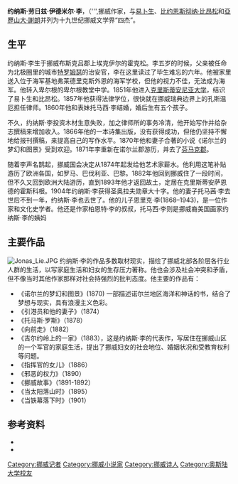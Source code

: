 {{Infobox writer <!-- for more information see [[:Template:Infobox_writer/doc|:Template:Infobox writer/doc]] -->
| name        = 约纳斯·李
| image       = Jonas Lie (engraving by H P Hansen).jpg
| imagesize   = 150px
| caption     = 
| pseudonym   = 
| birth_date  = {{birth date|1833|11|6|df=y}}
| birth_place = [[挪威|挪威]]，[[上埃伊克尔|上埃伊克尔]]
| death_date  = {{death date and age|1908|7|5|1833|11|6|df=y}}
| death_place = [[挪威|挪威]][[拉维克|拉维克]][[斯达温|斯达温]]
| occupation  = 小说家、诗人、记者、律师
| nationality = {{flagicon|Norway}}，挪威
| period      = 
| genre       = 
| subject     = 
| movement    = [[现实主义|现实主义]]
| debut_works = 
| influences  = 
| influenced  = 
| signature   = Jonas Lie signature.gif
| website     = 
| footnotes   = 
}}
'''约纳斯·劳日兹·伊德米尔·李'''，（'''{{lang-no|Jonas Lauritz Idemil Lie'''}},{{bd|1833年|11月6日|1908年|7月5日}}挪威作家，与[[易卜生|易卜生]]、[[比约恩斯彻纳·比昂松|比约恩斯彻纳·比昂松]]和[[亞歷山大·謝朗|亞歷山大·謝朗]]并列为十九世纪挪威文学界“四杰”。

==生平==
约纳斯·李生于挪威布斯克吕郡上埃克伊尔的霍克松。李五岁的时候，父亲被任命为北极圈里的城市[[特罗姆瑟|特罗姆瑟]]的治安官，李在这里读过了毕生难忘的六年。他被家里送入位于海军基地弗莱德里克斯外恩的海军学校，但他的视力不佳，无法成为海军。他转入卑尔根的卑尔根教堂中学。1851年他进入[[奥斯陆大学|克里斯蒂安尼亚大学]]，结识了易卜生和比昂松。1857年他获得法律学位，很快就在挪威瑞典边界上的孔斯温厄担任律师。1860年他和表妹托马西·李结婚，婚后生有五个孩子。

不久，约纳斯·李投资木材生意失败，加之律师所的事务冷清，他开始写作并给杂志撰稿来增加收入。1866年他的一本诗集出版，没有获得成功，但他仍坚持不懈地给报刊撰稿，来提高自己的写作水平。1870年他和妻子合著的小说《诺尔兰的梦幻和图景》受到欢迎。1871年李重新在诺尔兰郡游历，并去了[[芬马克郡|芬马克郡]]。

随着李声名鹊起，挪威国会决定从1874年起发给他艺术家薪水。他利用这笔补贴游历了欧洲各国，如罗马、巴伐利亚、巴黎。1882年他回到挪威住了一段时间，但不久又回到欧洲大陆游历，直到1893年他才返回故土，定居在克里斯蒂安萨恩德的霍斯科根。1904年约纳斯·李获得圣奥拉夫勋章大十字。他的妻子托马茜·李去世后不到一年，约纳斯·李也去世了。他的儿子恩里克·李(1868–1943)，是一位作家和文化史学者。他还是作家柏恩特·李的叔叔，托马西·李则是挪威裔美国画家约纳斯·李的姨妈

==主要作品==
[[Image:Jonas_Lie.JPG|right]] 
约纳斯·李的作品多数取材现实，描绘了挪威北部各阶层各行业人群的生活，以写家庭生活和妇女的生存压力著称。他也会涉及社会冲突和矛盾，但不像当时其他作家那样对社会持强烈的批判态度。他主要的作品有：
*《诺尔兰的梦幻和图景》(1870) 一部描述诺尔兰地区海洋和神话的书，结合了梦想与现实，具有浪漫主义色彩。
*《引港员和他的妻子》（1874）
*《托马斯·罗斯》（1878）
*《向前走》（1882）
*《吉尔约岭上的一家》（1883），这是约纳斯·李的代表作，写居住在挪威山区的一个军官的家庭生活，提出了挪威妇女的社会地位、婚姻状况和受教育权利等问题。
*《指挥官的女儿》（1886）
*《邪恶的权力》（1890）
*《挪威故事》（1891-1892）
*《当太阳落山时》（1895）
*《当铁幕落下时》（1901）

==参考资料==
*{{cite book|author=|title=中国大百科全书|edition=第二版|series=第13册|publisher=中国大百科全书出版社|location=北京|year=2009|pages=483}}
*{{cite book|author=干永昌|title=外国名作家传（中）|year=1979年|publisher=中国社会科学出版社.|page=4-6页}}

{{Authority control}}

{{DEFAULTSORT:Lie, Jonas}}
[[Category:挪威记者|Category:挪威记者]]
[[Category:挪威小说家|Category:挪威小说家]]
[[Category:挪威诗人|Category:挪威诗人]]
[[Category:奥斯陆大学校友|Category:奥斯陆大学校友]]